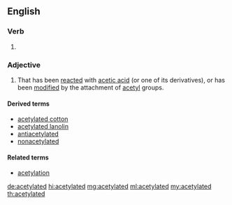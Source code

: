 ==English==

===Verb===
{{head|en|verb form}}

# {{en-past of|acetylate}}

===Adjective===
{{en-adj}}

# That has been [[reacted]] with [[acetic acid]] (or one of its derivatives), or has been [[modified]] by the attachment of [[acetyl]] groups.

====Derived terms====
* [[acetylated cotton]]
* [[acetylated lanolin]]
* [[antiacetylated]]
* [[nonacetylated]]

====Related terms====
* [[acetylation]]

[[de:acetylated]]
[[hi:acetylated]]
[[mg:acetylated]]
[[ml:acetylated]]
[[my:acetylated]]
[[th:acetylated]]